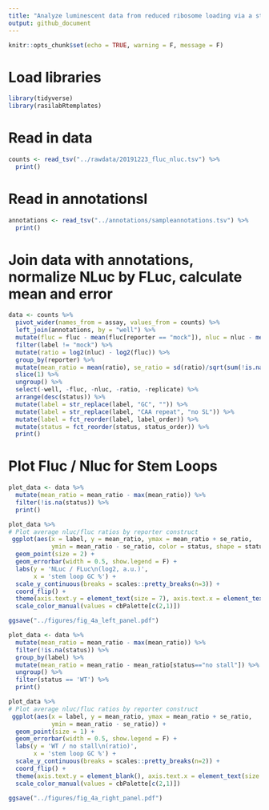 ```yaml
---
title: "Analyze luminescent data from reduced ribosome loading via a stem loop"
output: github_document
---
```


```r
knitr::opts_chunk$set(echo = TRUE, warning = F, message = F)
```

# Load libraries

```r
library(tidyverse)
library(rasilabRtemplates)
```

# Read in data

```r
counts <- read_tsv("../rawdata/20191223_fluc_nluc.tsv") %>%
  print()
```

# Read in annotationsl

```r
annotations <- read_tsv("../annotations/sampleannotations.tsv") %>%
  print()
```

# Join data with annotations, normalize NLuc by FLuc, calculate mean and error

```r
data <- counts %>% 
  pivot_wider(names_from = assay, values_from = counts) %>%
  left_join(annotations, by = "well") %>%
  mutate(fluc = fluc - mean(fluc[reporter == "mock"]), nluc = nluc - mean(nluc[reporter == "mock"])) %>%
  filter(label != "mock") %>% 
  mutate(ratio = log2(nluc) - log2(fluc)) %>% 
  group_by(reporter) %>% 
  mutate(mean_ratio = mean(ratio), se_ratio = sd(ratio)/sqrt(sum(!is.na(ratio)))) %>% 
  slice(1) %>% 
  ungroup() %>% 
  select(-well, -fluc, -nluc, -ratio, -replicate) %>%
  arrange(desc(status)) %>% 
  mutate(label = str_replace(label, "GC", "")) %>% 
  mutate(label = str_replace(label, "CAA repeat", "no SL")) %>% 
  mutate(label = fct_reorder(label, label_order)) %>%
  mutate(status = fct_reorder(status, status_order)) %>%
  print()
```
# Plot Fluc / Nluc for Stem Loops

```r
plot_data <- data %>%
  mutate(mean_ratio = mean_ratio - max(mean_ratio)) %>%
  filter(!is.na(status)) %>% 
  print()

plot_data %>%
# Plot average nluc/fluc ratios by reporter construct
 ggplot(aes(x = label, y = mean_ratio, ymax = mean_ratio + se_ratio,
            ymin = mean_ratio - se_ratio, color = status, shape = status)) +  
  geom_point(size = 2) +
  geom_errorbar(width = 0.5, show.legend = F) +
  labs(y = 'NLuc / FLuc\n(log2, a.u.)',
       x = 'stem loop GC %') +
  scale_y_continuous(breaks = scales::pretty_breaks(n=3)) +
  coord_flip() +
  theme(axis.text.y = element_text(size = 7), axis.text.x = element_text(size = 7)) +
  scale_color_manual(values = cbPalette[c(2,1)])

ggsave("../figures/fig_4a_left_panel.pdf")
```

```r
plot_data <- data %>%
  mutate(mean_ratio = mean_ratio - max(mean_ratio)) %>%
  filter(!is.na(status)) %>%
  group_by(label) %>%
  mutate(mean_ratio = mean_ratio - mean_ratio[status=="no stall"]) %>%
  ungroup() %>%
  filter(status == 'WT') %>%
  print()

plot_data %>%
# Plot average nluc/fluc ratios by reporter construct
 ggplot(aes(x = label, y = mean_ratio, ymax = mean_ratio + se_ratio,
            ymin = mean_ratio - se_ratio)) +  
  geom_point(size = 1) +
  geom_errorbar(width = 0.5, show.legend = F) +
  labs(y = 'WT / no stall\n(ratio)',
       x = 'stem loop GC %') +
  scale_y_continuous(breaks = scales::pretty_breaks(n=2)) +
  coord_flip() +
  theme(axis.text.y = element_blank(), axis.text.x = element_text(size = 7), axis.title.y = element_blank())
  scale_color_manual(values = cbPalette[c(2,1)])

ggsave("../figures/fig_4a_right_panel.pdf")
```